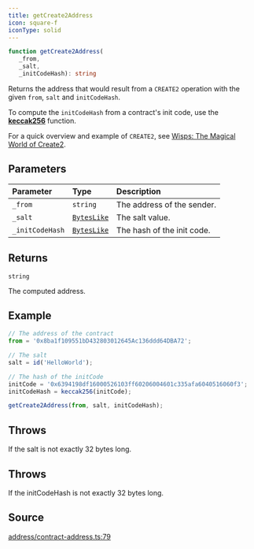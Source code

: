 ```yaml
---
title: getCreate2Address
icon: square-f
iconType: solid
---
```


```ts
function getCreate2Address(
   _from, 
   _salt, 
   _initCodeHash): string
```

Returns the address that would result from a `CREATE2` operation with the given `from`, `salt` and `initCodeHash`.

To compute the `initCodeHash` from a contract's init code, use the [**keccak256**](../functions/keccak256) function.

For a quick overview and example of `CREATE2`, see [Wisps: The Magical World of
Create2](https://blog.ricmoo.com/wisps-the-magical-world-of-create2-5c2177027604).

## Parameters

| Parameter | Type | Description |
| :------ | :------ | :------ |
| `_from` | `string` | The address of the sender. |
| `_salt` | [`BytesLike`](/sdk/content/type-aliases/BytesLike) | The salt value. |
| `_initCodeHash` | [`BytesLike`](/sdk/content/type-aliases/BytesLike) | The hash of the init code. |

## Returns

`string`

The computed address.

## Example

```js
// The address of the contract
from = '0x8ba1f109551bD432803012645Ac136ddd64DBA72';

// The salt
salt = id('HelloWorld');

// The hash of the initCode
initCode = '0x6394198df16000526103ff60206004601c335afa6040516060f3';
initCodeHash = keccak256(initCode);

getCreate2Address(from, salt, initCodeHash);
```

## Throws

If the salt is not exactly 32 bytes long.

## Throws

If the initCodeHash is not exactly 32 bytes long.

## Source

[address/contract-address.ts:79](https://github.com/dominant-strategies/quais.js/blob/ec36c527e0c48b8636096bd53c4af25f72470629/src/address/contract-address.ts#L79)
